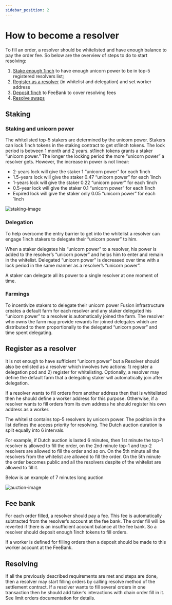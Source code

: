 ```yaml
---
sidebar_position: 2
---
```


# How to become a resolver

To fill an order, a resolver should be whitelisted and have enough balance to pay the order fee. So below are the overview of steps to do to start resolving:

1. <a href="#staking-and-staking-power">Stake enough 1inch</a> to have enough unicorn power to be in top-5 registered resolvers list;
2. <a href="#register-as-a-resolver">Register as a resolver</a> (in whitelist and delegation) and set worker address
3. <a href="#fee-bank">Deposit 1inch</a> to FeeBank to cover resolving fees
4. <a href="#resolving">Resolve swaps</a>

## Staking

### Staking and unicorn power

The whitelisted top-5 stakers are determined by the unicorn power. Stakers can lock 1inch tokens in the staking contract to get st1inch tokens. The lock period is between 1 month and 2 years. st1inch tokens grants a staker “unicorn power.” The longer the locking period the more “unicorn power” a resolver gets. However, the increase in power is not linear:

* 2-years lock will give the staker 1 “unicorn power” for each 1inch
* 1.5-years lock will give the staker 0.47 “unicorn power” for each 1inch
* 1-years lock will give the staker 0.22 “unicorn power” for each 1inch
* 0.5-year lock will give the staker 0.1 “unicorn power” for each 1inch
* Expired lock will give the staker only 0.05 “unicorn power” for each 1inch


<img src='/img/fusion/staking-image.png' alt="staking-image"/>


### Delegation

To help overcome the entry barrier to get into the whitelist a resolver can engage 1inch stakers to delegate their “unicorn power” to him.

When a staker delegates his “unicorn power” to a resolver, his power is added to the resolver’s “unicorn power” and helps him to enter and remain in the whitelist. Delegated “unicorn power” is decreased over time with a lock period in the same manner as a resolver’s “unicorn power”.

A staker can delegate all its power to a single resolver at one moment of time.

### Farmings

To incentivize stakers to delegate their unicorn power Fusion infrastructure creates a default farm for each resolver and any staker delegated his “unicorn power” to a resolver is automatically joined the farm. The resolver who owns the farm may provide rewards for joined delegates which are distributed to them proportionally to the delegated “unicorn power” and time spent delegating.

## Register as a resolver

It is not enough to have sufficient “unicorn power” but a Resolver should also be enlisted as a resolver which involves two actions: 1) register a delegation pod and 2) register for whitelisting. Optionally, a resolver may define the default farm that a delegating staker will automatically join after delegation.

If a resolver wants to fill orders from another address then that is whitelisted then he should define a worker address for this purpose. Otherwise, if a resolver wants to fill orders from its own address he should register his own address as a worker.

The whitelist contains top-5 resolvers by unicorn power. The position in the list defines the access priority for resolving. The Dutch auction duration is split equally into 6 intervals.

For example, if Dutch auction is lasted 6 minutes, then 1st minute the top-1 resolver is allowed to fill the order, on the 2nd minute top-1 and top-2 resolvers are allowed to fill the order and so on. On the 5th minute all the resolvers from the whitelist are allowed to fill the order. On the 5th minute the order becomes public and all the resolvers despite of the whitelist are allowed to fill it.

Below is an example of 7 minutes long auction

<img src='/img/fusion/auction.png' alt="auction-image"/>

## Fee bank

For each order filled, a resolver should pay a fee. This fee is automatically subtracted from the resolver’s account at the fee bank. The order fill will be reverted if there is an insufficient account balance at the fee bank. So a resolver should deposit enough 1inch tokens to fill orders.

If a worker is defined for filling orders then a deposit should be made to this worker account at the FeeBank.

## Resolving

If all the previously described requirements are met and steps are done, then a resolver may start filling orders by calling resolve method of the settlement contract. If a resolver wants to fill several orders in one transaction then he should add taker’s interactions with chain order fill in it. See limit orders documentation for details.



